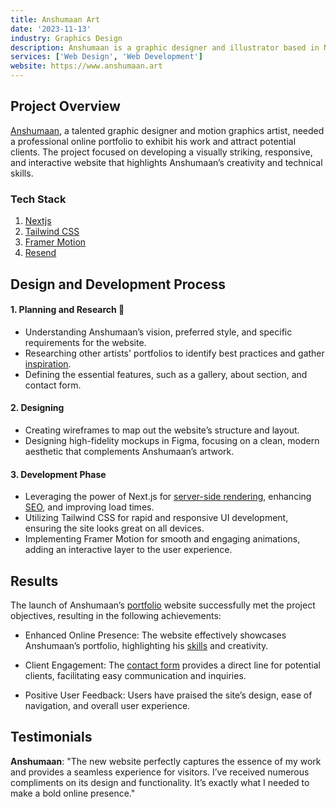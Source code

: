 ```yaml
---
title: Anshumaan Art
date: '2023-11-13'
industry: Graphics Design
description: Anshumaan is a graphic designer and illustrator based in New Delhi, India. He has a passion for creating unique and visually appealing designs that tell a story. He specializes in branding, illustration, and print design.
services: ['Web Design', 'Web Development']
website: https://www.anshumaan.art
---
```


## Project Overview

[Anshumaan](https://anshumaan.art), a talented graphic designer and motion graphics artist, needed a professional online portfolio to exhibit his work and attract potential clients. The project focused on developing a visually striking, responsive, and interactive website that highlights Anshumaan’s creativity and technical skills.

### Tech Stack

1. [Nextjs](https://nextjs.org)
2. [Tailwind CSS](https://tailwindcss.com/)
3. [Framer Motion](https://framer.com/motion)
4. [Resend](https://resend.com/)

## Design and Development Process

#### 1. Planning and Research 📝

- Understanding Anshumaan’s vision, preferred style, and specific requirements for the website.
- Researching other artists' portfolios to identify best practices and gather [inspiration](https://minimal.gallery).
- Defining the essential features, such as a gallery, about section, and contact form.

#### 2. Designing

- Creating wireframes to map out the website’s structure and layout.
- Designing high-fidelity mockups in Figma, focusing on a clean, modern aesthetic that complements Anshumaan’s artwork.

#### 3. Development Phase

- Leveraging the power of Next.js for [server-side rendering](https://nextjs.org/docs/app/building-your-application/rendering), enhancing [SEO](https://moz.com/learn/seo/what-is-seo), and improving load times.
- Utilizing Tailwind CSS for rapid and responsive UI development, ensuring the site looks great on all devices.
- Implementing Framer Motion for smooth and engaging animations, adding an interactive layer to the user experience.

## Results

The launch of Anshumaan’s [portfolio](https://anshumaan.art) website successfully met the project objectives, resulting in the following achievements:

- Enhanced Online Presence: The website effectively showcases Anshumaan’s portfolio, highlighting his [skills](https://anshumaan.art/services) and creativity.

- Client Engagement: The [contact form](https://anshumaan.art/contact) provides a direct line for potential clients, facilitating easy communication and inquiries.

- Positive User Feedback: Users have praised the site’s design, ease of navigation, and overall user experience.

## Testimonials

**Anshumaan**: "The new website perfectly captures the essence of my work and provides a seamless experience for visitors. I’ve received numerous compliments on its design and functionality. It’s exactly what I needed to make a bold online presence."
